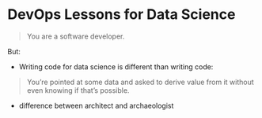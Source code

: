 # DevOps Lessons for Data Science

> You are a software developer.

But:

- Writing code for data science is different than writing code:

> You’re pointed at some data and asked to derive value from it without even knowing if that’s possible.

- difference between architect and archaeologist

